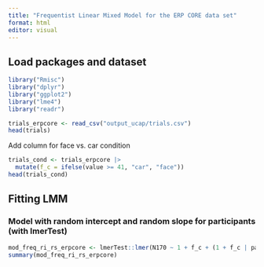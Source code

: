 ```yaml
---
title: "Frequentist Linear Mixed Model for the ERP CORE data set"
format: html
editor: visual
---
```

## Load packages and dataset

```r
library("Rmisc")
library("dplyr")
library("ggplot2")
library("lme4")
library("readr")
```

```r
trials_erpcore <- read_csv("output_ucap/trials.csv")
head(trials)
```

Add column for face vs. car condition
```r
trials_cond <- trials_erpcore |>
  mutate(f_c = ifelse(value >= 41, "car", "face"))
head(trials_cond)
```

## Fitting LMM

### Model with random intercept and random slope for participants (with lmerTest)

```r
mod_freq_ri_rs_erpcore <- lmerTest::lmer(N170 ~ 1 + f_c + (1 + f_c | participant_id), trials_cond)
summary(mod_freq_ri_rs_erpcore)
```


